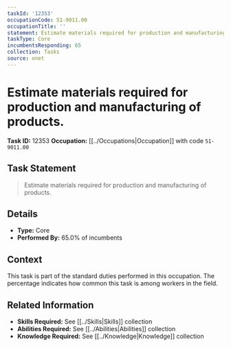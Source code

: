 ```yaml
---
taskId: '12353'
occupationCode: 51-9011.00
occupationTitle: ''
statement: Estimate materials required for production and manufacturing of products.
taskType: Core
incumbentsResponding: 65
collection: Tasks
source: onet
---
```

# Estimate materials required for production and manufacturing of products.

**Task ID:** 12353
**Occupation:** [[../Occupations|Occupation]] with code `51-9011.00`

## Task Statement

> Estimate materials required for production and manufacturing of products.

## Details

- **Type:** Core
- **Performed By:** 65.0% of incumbents

## Context

This task is part of the standard duties performed in this occupation. The percentage indicates how common this task is among workers in the field.

## Related Information

- **Skills Required:** See [[../Skills|Skills]] collection
- **Abilities Required:** See [[../Abilities|Abilities]] collection
- **Knowledge Required:** See [[../Knowledge|Knowledge]] collection
